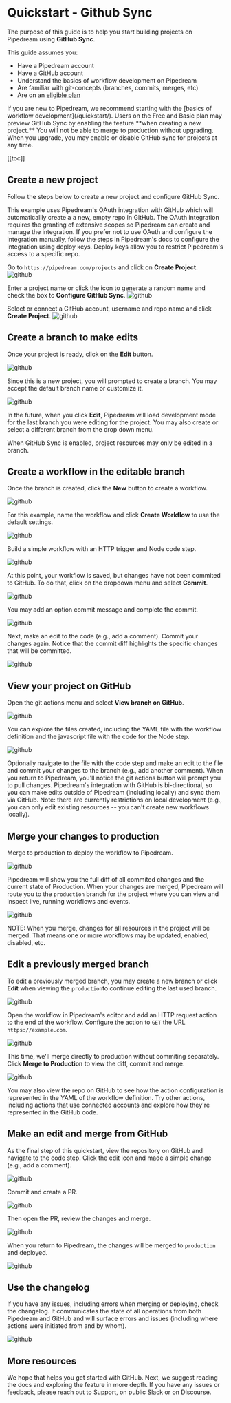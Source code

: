 
# Quickstart - Github Sync

The purpose of this guide is to help you start building projects on Pipedream using **GitHub Sync**. 

This guide assumes you:

- Have a Pipedream account 
- Have a GitHub account
- Understand the basics of workflow development on Pipedream
- Are familiar with git-concepts (branches, commits, merges, etc)
- Are on an [eligible plan](https://pipedream.com/pricing/)

<Callout type="info" emoji="ℹ️">
If you are new to Pipedream, we recommend starting with the [basics of workflow development](/quickstart/).
</Callout>

<Callout type="info" emoji="ℹ️">
Users on the Free and Basic plan may preview GitHub Sync by enabling the feature **when creating a new project.**  You will not be able to merge to production without upgrading. When you upgrade, you may enable or disable GitHub sync for projects at any time.
</Callout>

[[toc]]

## Create a new project

Follow the steps below to create a new project and configure GitHub Sync.

<Callout type="info" emoji="ℹ️">
This example uses Pipedream's OAuth integration with GitHub which will automaticallly create a a new, empty repo in GitHub. The OAuth integration requires the granting of extensive scopes so Pipedream can create and manage the integration. If you prefer not to use OAuth and configure the integration manually, follow the steps in Pipedream's docs to configure the integration using deploy keys. Deploy keys allow you to restrict Pipedream's access to a specific repo.
</Callout>

Go to `https://pipedream.com/projects` and click on **Create Project**.
![github](./images/create_project.png)

Enter a project name or click the icon to generate a random name and check the box to **Configure GitHub Sync**. 
![github](./images/configure_project_1.png)

Select or connect a GitHub account, username and repo name and click **Create Project**.
![github](./images/configure_project_2.png)


## Create a branch to make edits

Once your project is ready, click on the **Edit** button. 

![github](./images/edit_1.png)

Since this is a new project, you will prompted to create a branch. You may accept the default branch name or customize it. 

![github](./images/edit_2.png)

In the future, when you click **Edit**, Pipedream will load development mode for the last branch you were editing for the project. You may also create or select a different branch from the drop down menu.

<Callout type="info" emoji="ℹ️">
When GitHub Sync is enabled, project resources may only be edited in a branch.
</Callout>

## Create a workflow in the editable branch

Once the branch is created, click the **New** button to create a workflow.

![github](./images/new_workflow.png)

For this example, name the workflow and click **Create Workflow** to use the default settings.

![github](./images/configure_workflow.png)

Build a simple workflow with an HTTP trigger and Node code step. 

![github](./images/basic_workflow.png)


At this point, your workflow is saved, but changes have not been commited to GitHub. To do that, click on the dropdown menu and select **Commit**. 

![github](./images/commit_changes_1.png)

You may add an option commit message and complete the commit.

![github](./images/commit_diff_1.png)

Next, make an edit to the code (e.g., add a comment). Commit your changes again. Notice that the commit diff highlights the specific changes that will be committed.

![github](./images/commit_diff_2.png)

## View your project on GitHub

Open the git actions menu and select **View branch on GitHub**. 

![github](./images/view_branch_on_github_1.png)

You can explore the files created, including the YAML file with the workflow definition and the javascript file with the code for the Node step. 

![github](./images/view_branch_on_github_2.png)

<Callout type="info" emoji="ℹ️">
Optionally navigate to the file with the code step and make an edit to the file and commit your changes to the branch (e.g., add another comment). When you return to Pipedream, you'll notice the git actions button will prompt you to pull changes. Pipedream's integration with GitHub is bi-directional, so you can make edits outside of Pipedream (including locally) and sync them via GitHub. Note: there are currently restrictions on local development (e.g., you can only edit existing resources -- you can't create new workflows locally).
</Callout>

## Merge your changes to production

Merge to production to deploy the workflow to Pipedream. 

![github](./images/merge_to_production_1.png)

Pipedream will show you the full diff of all commited changes and the current state of Production. When your changes are merged, Pipedream will route you to the `production` branch for the project where you can view and inspect live, running workflows and events.

![github](./images/merge_to_production_2.png)

NOTE: When you merge, changes for all resources in the project will be merged. That means one or more workflows may be updated, enabled, disabled, etc.

## Edit a previously merged branch

To edit a previously merged branch, you may create a new branch or click **Edit** when viewing the `production`to continue editing the last used branch.

![github](./images/edit_production.png)

Open the workflow in Pipedream's editor and add an HTTP request action to the end of the workflow. Configure the action to `GET` the URL `https://example.com`. 

![github](./images/add_action.png)

This time, we'll merge directly to production without commiting separately. Click **Merge to Production** to view the diff, commit and merge.  

![github](./images/action_diff.png)

You may also view the repo on GitHub to see how the action configuration is represented in the YAML of the workflow definition. Try other actions, including actions that use connected accounts and explore how they're represented in the GitHub code.

## Make an edit and merge from GitHub 

As the final step of this quickstart, view the repository on GitHub and navigate to the code step. Click the edit icon and made a simple change (e.g., add a comment). 

![github](./images/edit_in_github.png)

Commit and create a PR. 

![github](./images/create_pr.png)

Then open the PR, review the changes and merge. 

![github](./images/merge_pr.png)

When you return to Pipedream, the changes will be merged to `production` and deployed.

![github](./images/pr_deployed.png)

## Use the changelog

If you have any issues, including errors when merging or deploying, check the changelog. It communicates the state of all operations from both Pipedream and GitHub and will surface errors and issues (including where actions were initiated from and by whom).

![github](./images/changelog.png)

## More resources

We hope that helps you get started with GitHub. Next, we suggest reading the docs and exploring the feature in more depth.  If you have any issues or feedback, please reach out to Support, on public Slack or on Discourse.